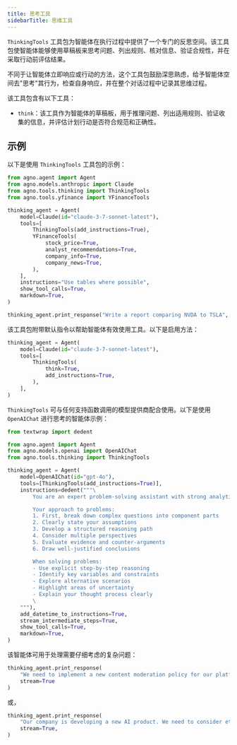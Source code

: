 ```yaml
---
title: 思考工具
sidebarTitle: 思维工具
---
```

`ThinkingTools` 工具包为智能体在执行过程中提供了一个专门的反思空间。该工具包使智能体能够使用草稿板来思考问题、列出规则、核对信息、验证合规性，并在采取行动前评估结果。

不同于让智能体立即响应或行动的方法，这个工具包鼓励深思熟虑，给予智能体空间去"思考"其行为，检查自身响应，并在整个对话过程中记录其思维过程。

该工具包含有以下工具：

- `think`：该工具作为智能体的草稿板，用于推理问题、列出适用规则、验证收集的信息，并评估计划行动是否符合规范和正确性。

## 示例

以下是使用 `ThinkingTools` 工具包的示例：

```python
from agno.agent import Agent
from agno.models.anthropic import Claude
from agno.tools.thinking import ThinkingTools
from agno.tools.yfinance import YFinanceTools

thinking_agent = Agent(
    model=Claude(id="claude-3-7-sonnet-latest"),
    tools=[
        ThinkingTools(add_instructions=True),
        YFinanceTools(
            stock_price=True,
            analyst_recommendations=True,
            company_info=True,
            company_news=True,
        ),
    ],
    instructions="Use tables where possible",
    show_tool_calls=True,
    markdown=True,
)

thinking_agent.print_response("Write a report comparing NVDA to TSLA", stream=True)
```

该工具包附带默认指令以帮助智能体有效使用工具。以下是启用方法：

```python
thinking_agent = Agent(
    model=Claude(id="claude-3-7-sonnet-latest"),
    tools=[
        ThinkingTools(
            think=True,
            add_instructions=True,
        ),
    ],
)
```

`ThinkingTools` 可与任何支持函数调用的模型提供商配合使用。以下是使用 `OpenAIChat` 进行思考的智能体示例：

```python
from textwrap import dedent

from agno.agent import Agent
from agno.models.openai import OpenAIChat
from agno.tools.thinking import ThinkingTools

thinking_agent = Agent(
    model=OpenAIChat(id="gpt-4o"),
    tools=[ThinkingTools(add_instructions=True)],
    instructions=dedent("""\
        You are an expert problem-solving assistant with strong analytical skills! 🧠

        Your approach to problems:
        1. First, break down complex questions into component parts
        2. Clearly state your assumptions
        3. Develop a structured reasoning path
        4. Consider multiple perspectives
        5. Evaluate evidence and counter-arguments
        6. Draw well-justified conclusions

        When solving problems:
        - Use explicit step-by-step reasoning
        - Identify key variables and constraints
        - Explore alternative scenarios
        - Highlight areas of uncertainty
        - Explain your thought process clearly
        \
    """),
    add_datetime_to_instructions=True,
    stream_intermediate_steps=True,
    show_tool_calls=True,
    markdown=True,
)
```

该智能体可用于处理需要仔细考虑的复杂问题：

```python
thinking_agent.print_response(
    "We need to implement a new content moderation policy for our platform. "
    stream=True
)
```

或，

```python
thinking_agent.print_response(
    "Our company is developing a new AI product. We need to consider ethical implications "
    stream=True,
)
```